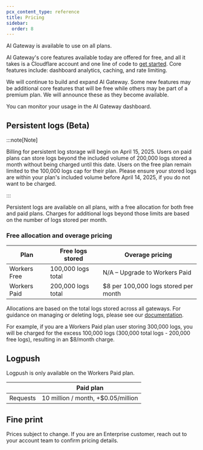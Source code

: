 ```yaml
---
pcx_content_type: reference
title: Pricing
sidebar:
  order: 8
---
```


AI Gateway is available to use on all plans.

AI Gateway's core features available today are offered for free, and all it takes is a Cloudflare account and one line of code to [get started](/ai-gateway/get-started/). Core features include: dashboard analytics, caching, and rate limiting.

We will continue to build and expand AI Gateway. Some new features may be additional core features that will be free while others may be part of a premium plan. We will announce these as they become available.

You can monitor your usage in the AI Gateway dashboard.

## Persistent logs (Beta)

:::note[Note]

Billing for persistent log storage will begin on April 15, 2025. Users on paid plans can store logs beyond the included volume of 200,000 logs stored a month without being charged until this date. Users on the free plan remain limited to the 100,000 logs cap for their plan. Please ensure your stored logs are within your plan's included volume before April 14, 2025, if you do not want to be charged. 

:::

Persistent logs are available on all plans, with a free allocation for both free and paid plans. Charges for additional logs beyond those limits are based on the number of logs stored per month.

### Free allocation and overage pricing

| Plan         | Free logs stored   | Overage pricing                      |
| ------------ | ------------------ | ------------------------------------ |
| Workers Free | 100,000 logs total | N/A – Upgrade to Workers Paid        |
| Workers Paid | 200,000 logs total | $8 per 100,000 logs stored per month |

Allocations are based on the total logs stored across all gateways. For guidance on managing or deleting logs, please see our [documentation](/ai-gateway/observability/logging).

For example, if you are a Workers Paid plan user storing 300,000 logs, you will be charged for the excess 100,000 logs (300,000 total logs - 200,000 free logs), resulting in an $8/month charge.

## Logpush

Logpush is only available on the Workers Paid plan.

|          | Paid plan                          |
| -------- | ---------------------------------- |
| Requests | 10 million / month, +$0.05/million |

## Fine print

Prices subject to change. If you are an Enterprise customer, reach out to your account team to confirm pricing details.
